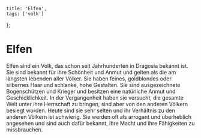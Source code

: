     title: 'Elfen',
    tags: ['volk']
};

# Elfen

Elfen sind ein Volk, das schon seit Jahrhunderten in Dragosia bekannt ist.
Sie sind bekannt für ihre Schönheit und Anmut und gelten als die am längsten lebenden aller Völker.
Sie haben feines, goldblondes oder silbernes Haar und schlanke, hohe Gestalten. Sie sind ausgezeichnete Bogenschützen und Krieger und besitzen eine natürliche Anmut und Geschicklichkeit.
In der Vergangenheit haben sie versucht, die gesamte Welt unter ihre Herrschaft zu bringen, sind aber von den anderen Völkern besiegt worden.
Heute sind sie sehr selten und ihr Verhältnis zu den anderen Völkern ist schwierig.
Sie werden oft als arrogant und überheblich angesehen und sind auch dafür bekannt, ihre Macht und ihre Fähigkeiten zu missbrauchen.
